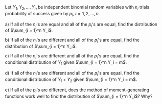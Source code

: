Let $Y_1, Y_2, ..., Y_n$ be independent binomial random variables with $n_i$ trials probability of success given by $p_i$, $i = 1, 2, ..., n$.

a) If all of the $n_i$'s are equal and all of the $p_i$'s are equal, find the distribution of $\sum_{i = 1}^n Y_i$.

b) If all of the $n_i$'s are different and all of the $p_i$'s are equal, find the distribution of $\sum_{i = 1}^n Y_i$.

c) If all of the $n_i$'s are different and all of the $p_i$'s are equal, find the conditional distribution of $Y_1$ given $\sum_{i = 1}^n Y_i = m$.

d) If all of the $n_i$'s are different and all of the $p_i$'s are equal, find the conditional distribution of $Y_1 + Y_2$ given $\sum_{i = 1}^n Y_i = m$.

e) If all of the $p_i$'s are different, does the method of moment-generating functions work well to find the distribution of $\sum_{i = 1}^n Y_i$? Why?
